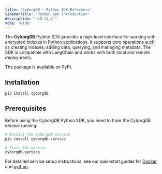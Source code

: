 ```yaml
---
title: "CyborgDB - Python SDK Reference"
sidebarTitle: "Python SDK Introduction"
description: "`v0.11.x`"
mode: "wide"
---
```


The **CyborgDB** Python SDK provides a high-level interface for working with encrypted indexes in Python applications. It supports core operations such as creating indexes, adding data, querying, and managing metadata. The SDK is compatible with LangChain and works with both local and remote deployments.

The package is available on PyPI.

## Installation

```Python
pip install cyborgdb
```

## Prerequisites

Before using the CyborgDB Python SDK, you need to have the CyborgDB service running:

```Python
# Install the CyborgDB service
pip install cyborgdb-service

# Start the service
cyborgdb-service
```

For detailed service setup instructions, see our quickstart guides for [Docker](../../guides/quickstart/docker-service) and [python](../../guides/quickstart/python-service).
